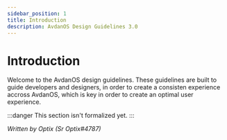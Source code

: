 ```yaml
---
sidebar_position: 1
title: Introduction
description: AvdanOS Design Guidelines 3.0
---
```

# Introduction

<Notice type="wip" url="/docs/avdanos/contributing/design/design_guidelines/intro.mdx" />


Welcome to the AvdanOS design guidelines.
These guidelines are built to guide developers and designers, in order to create a consisten experience accross AvdanOS, which is key in order to create an optimal user experience.

:::danger
This section isn't formalized yet.
:::


_Written by Optix (Sr Optix#4787)_
